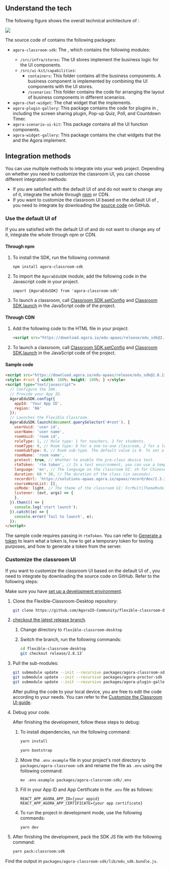 <PlatformWrapper platform="web">

## Understand the tech

The following figure shows the overall technical architecture of <Vg k="FC"/>:

![](https://web-cdn.agora.io/docs-files/1653557375318)

The source code of <Vg k="FC"/> contains the following packages:

- `agora-classroom-sdk`: The <Vg k="ACS"/>, which contains the following modules:
    - `/src/infra/stores`: The UI stores implement the business logic for the UI components.
    - `/src/ui-kit/capabilities`:
        - `containers`: This folder contains all the business components. A business component is implemented by combining the UI components with the UI stores.
        - `/scenarios`: This folder contains the code for arranging the layout of business components in different scenarios.
- `agora-chat-widget`: The chat widget that the <Vg k="EASEMOB_SDK"/> implements.
- `agora-plugin-gallery`: This package contains the code for plugins in <Vg k="FC"/>, including the screen sharing plugin, Pop-up Quiz, Poll, and Countdown Timer.
- `agora-scenario-ui-kit`: This package contains all the UI function components.
- `agora-widget-gallery`: This package contains the chat widgets that the <Vg k="EASEMOB_SDK"/> and the Agora <Vg k="MESS_SDK" /> implement.

## Integration methods

You can use multiple methods to integrate <Vg k="FC"/> into your web project. Depending on whether you need to customize the classroom UI, you can choose different integration methods:

- If you are satisfied with the default UI of <Vg k="FC"/> and do not want to change any of it, integrate the whole <Vg k="FC"/> through [npm](https://www.npmjs.com/package/agora-classroom-sdk) or CDN.
- If you want to customize the classroom UI based on the default UI of <Vg k="FC"/>, you need to integrate <Vg k="FC"/> by downloading the [source code](https://github.com/AgoraIO-Community/flexible-classroom-desktop/tree/release/2.8.13) on GitHub.

<a name="default_ui"></a>

### Use the default UI of <Vg k="FC"/>

If you are satisfied with the default UI of <Vg k="FC"/> and do not want to change any of it, integrate the whole <Vg k="FC"/> through npm or CDN.

#### Through npm

1. To install the SDK, run the following command:

    ```
    npm install agora-classroom-sdk
    ```

2. To import the `AgoraEduSDK` module, add the following code in the Javascript code in your project.

    ```
    import {AgoraEduSDK} from 'agora-classroom-sdk'
    ```

3. To launch a classroom, call [Classroom SDK.setConfig](../reference/classroom-sdk#setconfig) and [Classroom SDK.launch](../reference/classroom-sdk#launch) in the JavaScript code of the project.

#### Through CDN

1. Add the following code to the HTML file in your project:

    ```html
    <script src="https://download.agora.io/edu-apaas/release/edu_sdk@2.8.13.bundle.js"></script>
    ```

2. To launch a classroom, call [Classroom SDK.setConfig](../reference/classroom-sdk#setconfig) and [Classroom SDK.launch](../reference/classroom-sdk#launch) in the JavaScript code of the project.

#### Sample code

```html
<script src="https://download.agora.io/edu-apaas/release/edu_sdk@2.8.13.bundle.js"></script>
<style> #root { width: 100%; height: 100%; } </style>
<script type="text/javascript"> 
  // Configure the SDK.
  // Provide your App ID.
  AgoraEduSDK.config({
    appId: 'Your App ID',
    region: 'NA'
  });
  // Launches the Flexible Classroom.
  AgoraEduSDK.launch(document.querySelector('#root'), {
    userUuid: 'user id',
    userName: 'user name',
    roomUuid: 'room id',
    roleType: 1, // Role type: 1 for teachers, 2 for students.
    roomType: 0, // Room type: 0 for a one-to-one classroom, 2 for a lecture hall (a common lecture hall or a vocational lecture hall depending on room sub-type), 4 for a small classroom.
    roomSubType: 0, // Room sub-type. The default value is 0. To set a vocational lecture hall, set roomType as 2 and roomSubType as 1.
    roomName: 'room name',
    pretest: true, // Whether to enable the pre-class device test.
    rtmToken: 'rtm token', // In a test environment, you can use a temporary token; in a production or security environment, Agora strongly recommends that you use a server-generated token.
    language: 'en', // The language on the classroom UI: zh for Chinese and en for English.
    duration: 60 * 30, // The duration of the class (in seconds).
    recordUrl: 'https://solutions-apaas.agora.io/apaas/record/dev/2.3.3/record_page.html',
    courseWareList: [],
    uiMode: light, // The theme of the classroom UI: FcrMultiThemeMode.light for the light mode, FcrMultiThemeMode.dark for the dark mode.
    listener: (evt, args) => {
    },
  }).then(() => {
    console.log('start launch');
  }).catch((e) => {
    console.error('fail to launch', e);
  });
</script>
```

The sample code requires passing in `rtmToken`. You can refer to [Generate a <Vg k="MESS" /> token](../reference/manage-agora-account#generate-an-rtm-token) to learn what a <Vg k="MESS" /> token is, how to get a temporary <Vg k="MESS" /> token for testing purposes, and how to generate a <Vg k="MESS" /> token from the server.

<a name="change_default_ui"></a>

### Customize the classroom UI

If you want to customize the classroom UI based on the default UI of <Vg k="FC"/>, you need to integrate <Vg k="FC"/> by downloading the source code on GitHub. Refer to the following steps:

<div class="alert info">Make sure you have <a href="../get-started">set up a development environment</a>.</div>

1. Clone the Flexible-Classroom-Desktop repository:

   ```bash
   git clone https://github.com/AgoraIO-Community/flexible-classroom-desktop.git
   ```

2. [checkout the latest release branch](https://github.com/AgoraIO-Community/flexible-classroom-desktop/tree/release/2.8.13).

    1. Change directory to `flexible-classroom-desktop`

    1. Switch the branch, run the following commands:

        ```bash
        cd flexible-classroom-desktop
        git checkout release/2.8.13`
        ```

3. Pull the sub-modules:

    ```bash
    git submodule update --init --recursive packages/agora-classroom-sdk
    git submodule update --init --recursive packages/agora-proctor-sdk
    git submodule update --init --recursive packages/agora-plugin-gallery
    ```

    After pulling the code to your local device, you are free to edit the code according to your needs. You can refer to the [Customize the Classroom UI guide](../develop/customize-ui).

4. Debug your code.

    After finishing the development, follow these steps to debug:

    1. To install dependencies, run the following command:

        ```bash
        yarn install
        ```

        ```bash
        yarn bootstrap
        ```

    1. Move the `.env.example` file in your project's root directory to `packages/agora-classroom-sdk` and rename the file as `.env` using the following command:

        ```
        mv .env.example packages/agora-classroom-sdk/.env
        ```

    1. Fill in your App ID and App Certificate in the `.env` file as follows:

        ```
        REACT_APP_AGORA_APP_ID={your appid}
        REACT_APP_AGORA_APP_CERTIFICATE={your app certificate}
        ```

    1. To run the project in development mode, use the following commands:

        ```bash
        yarn dev
        ```

5. After finishing the development, pack the SDK JS file with the following command:

    ```bash
    yarn pack:classroom:sdk
    ```

<div class="alert info">Find the output in <code>packages/agora-classroom-sdk/lib/edu_sdk.bundle.js</code>.</div>

</PlatformWrapper>
